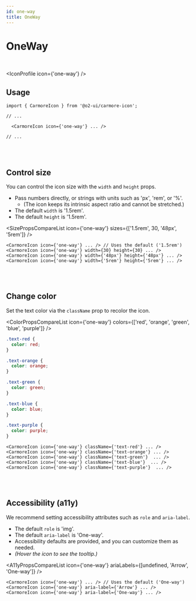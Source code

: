 ```yaml
---
id: one-way
title: OneWay
---
```




# OneWay

<br />

<IconProfile icon={'one-way'} />

## Usage

```tsx
import { CarmoreIcon } from '@o2-ui/carmore-icon';

// ...

  <CarmoreIcon icon={'one-way'} ... />

// ...
```

<br />
<br />

## Control size

You can control the icon size with the `width` and `height` props.

- Pass numbers directly, or strings with units such as 'px', 'rem', or '%'.
  - (The icon keeps its intrinsic aspect ratio and cannot be stretched.)
- The default `width` is '1.5rem'.
- The default `height` is '1.5rem'.

<SizePropsCompareList icon={'one-way'} sizes={['1.5rem', 30, '48px', '5rem']} />

```tsx
<CarmoreIcon icon={'one-way'} ... /> // Uses the default ('1.5rem')
<CarmoreIcon icon={'one-way'} width={30} height={30} ... />
<CarmoreIcon icon={'one-way'} width={'48px'} height={'48px'} ... />
<CarmoreIcon icon={'one-way'} width={'5rem'} height={'5rem'} ... />
```

<br />
<br />

## Change color

Set the text color via the `className` prop to recolor the icon.

<ColorPropsCompareList icon={'one-way'} colors={['red', 'orange', 'green', 'blue', 'purple']} />

```css
.text-red {
  color: red;
}

.text-orange {
  color: orange;
}

.text-green {
  color: green;
}

.text-blue {
  color: blue;
}

.text-purple {
  color: purple;
}
```

```tsx
<CarmoreIcon icon={'one-way'} className={'text-red'} ... />
<CarmoreIcon icon={'one-way'} className={'text-orange'} ... />
<CarmoreIcon icon={'one-way'} className={'text-green'}  ... />
<CarmoreIcon icon={'one-way'} className={'text-blue'}  ... />
<CarmoreIcon icon={'one-way'} className={'text-purple'}  ... />
```

<br />
<br />

## Accessibility (a11y)

We recommend setting accessibility attributes such as `role` and `aria-label`.

- The default `role` is 'img'.
- The default `aria-label` is 'One-way'.
- Accessibility defaults are provided, and you can customize them as needed.
- _(Hover the icon to see the tooltip.)_

<A11yPropsCompareList icon={'one-way'} ariaLabels={[undefined, 'Arrow', 'One-way']} />

```tsx
<CarmoreIcon icon={'one-way'} ... /> // Uses the default ('One-way')
<CarmoreIcon icon={'one-way'} aria-label={'Arrow'} ... />
<CarmoreIcon icon={'one-way'} aria-label={'One-way'} ... />
```
